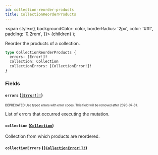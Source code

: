 ```yaml
---
id: collection-reorder-products
title: CollectionReorderProducts
---
```


<span
style={{
      backgroundColor: color,
      borderRadius: '2px',
      color: '#fff',
      padding: '0.2rem',
    }}>
{children}
</span>
);

Reorder the products of a collection.

```graphql
type CollectionReorderProducts {
  errors: [Error!]!
  collection: Collection
  collectionErrors: [CollectionError!]!
}
```

### Fields

#### `errors` ([`[Error!]!`](/api-reference/objects/error.mdx))

<sub><sup><Tag color="#ffba00">DEPRECATED</Tag> Use typed errors with error codes. This field will be removed after 2020-07-31.</sup></sub>

List of errors that occurred executing the mutation.

#### `collection` ([`Collection`](/api-reference/objects/collection.mdx))

Collection from which products are reordered.

#### `collectionErrors` ([`[CollectionError!]!`](/api-reference/objects/collection-error.mdx))
